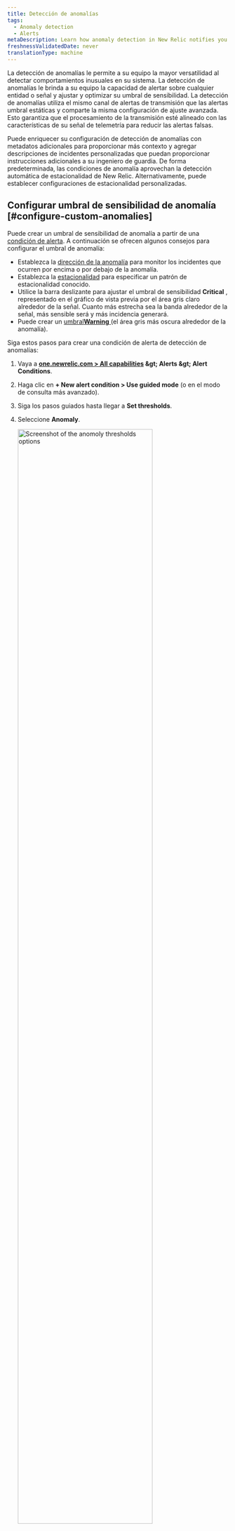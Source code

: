 ```yaml
---
title: Detección de anomalías
tags:
  - Anomaly detection
  - Alerts
metaDescription: Learn how anomaly detection in New Relic notifies you of unusual app behavior.
freshnessValidatedDate: never
translationType: machine
---
```


La detección de anomalías le permite a su equipo la mayor versatilidad al detectar comportamientos inusuales en su sistema. La detección de anomalías le brinda a su equipo la capacidad de alertar sobre cualquier entidad o señal y ajustar y optimizar su umbral de sensibilidad. La detección de anomalías utiliza el mismo canal de alertas de transmisión que las alertas umbral estáticas y comparte la misma configuración de ajuste avanzada. Esto garantiza que el procesamiento de la transmisión esté alineado con las características de su señal de telemetría para reducir las alertas falsas.

Puede enriquecer su configuración de detección de anomalías con metadatos adicionales para proporcionar más contexto y agregar descripciones de incidentes personalizadas que puedan proporcionar instrucciones adicionales a su ingeniero de guardia. De forma predeterminada, las condiciones de anomalía aprovechan la detección automática de estacionalidad de New Relic. Alternativamente, puede establecer configuraciones de estacionalidad personalizadas.

## Configurar umbral de sensibilidad de anomalía [#configure-custom-anomalies]

Puede crear un umbral de sensibilidad de anomalía a partir de una [condición de alerta](/docs/alerts-applied-intelligence/new-relic-alerts/alert-conditions/create-nrql-alert-conditions/). A continuación se ofrecen algunos consejos para configurar el umbral de anomalía:

* Establezca la [dirección de la anomalía](#anomaly-direction) para monitor los incidentes que ocurren por encima o por debajo de la anomalía.
* Establezca la [estacionalidad](#seasonality) para especificar un patrón de estacionalidad conocido.
* Utilice la barra deslizante para ajustar el umbral de sensibilidad <DNT>**Critical**</DNT> , representado en el gráfico de vista previa por el área gris claro alrededor de la señal. Cuanto más estrecha sea la banda alrededor de la señal, más sensible será y más incidencia generará.
* Puede crear un [umbral<DNT>**Warning**</DNT> ](/docs/alerts-applied-intelligence/new-relic-alerts/advanced-alerts/advanced-techniques/set-thresholds-alert-condition/#threshold-levels)(el área gris más oscura alrededor de la anomalía).

Siga estos pasos para crear una condición de alerta de detección de anomalías:

1. Vaya a <DNT>**[one.newrelic.com &gt; All capabilities](https://one.newrelic.com/all-capabilities) &amp;gt; Alerts &amp;gt; Alert Conditions**</DNT>.

2. Haga clic en <DNT>**+ New alert condition &gt; Use guided mode**</DNT> (o en el modo de consulta más avanzado).

3. Siga los pasos guiados hasta llegar a <DNT>**Set thresholds**</DNT>.

4. Seleccione <DNT>**Anomaly**</DNT>.

   <img width="80%;" title="Set anomoly thresholds" alt="Screenshot of the anomoly thresholds options" src="/images/alerts_screenshot-crop_try-anomaly-thresholds.webp" />

5. Seleccione una opción para calcular la estacionalidad de la condición de alerta. Para comprender la estacionalidad y cómo afecta su condición de alerta, consulte [Estacionalidad](#seasonality).

6. Configure los ajustes para uno o más umbrales. La detección de anomalías hace una predicción sobre cuál será el siguiente punto de datos en función de la actividad anterior. El valor umbral para la detección de anomalías controla la sensibilidad de la condición de alerta para tolerar qué tan lejos está el valor real del valor previsto. El umbral es el número de desviación estándar que el valor de su señal está alejado del valor predicho. Realizamos un seguimiento de la desviación estándar entre el valor previsto y el valor real de los datos de los 7 días anteriores.

   Para configurar el umbral, necesitará:

   * Establezca la &apos;dirección del umbral&apos; en superior, inferior o ambos. Esto significa que solo crearemos un incidente si el valor de la señal (el resultado de la consulta) está por encima del valor previsto, por debajo del valor previsto o cualquiera de los dos, respectivamente.

     Este campo dicta cuántos puntos de datos durante un período de tiempo específico deben estar fuera del umbral. Las opciones son <DNT>**for at least**</DNT> y <DNT>**at least once in**</DNT>. Seleccionar <DNT>**for at least**</DNT> significa que TODOS los puntos de datos de su señal deben estar fuera del umbral durante el período de tiempo especificado antes de que se abra un incidente. Lo inverso debe ser cierto para cerrar el incidente. La opción <DNT>**at least once in**</DNT> simplemente significa que tan pronto como cualquiera de los puntos de datos de su señal esté fuera del umbral, se abrirá un incidente. Con esta opción, la duración del tiempo no es relevante para determinar cuándo abrir un incidente. Sin embargo, es relevante para cerrar el incidente. Todos los puntos de datos de su señal deben estar dentro del umbral durante el período de tiempo especificado.

   * Establezca la &apos;duración del umbral&apos;. Piense en esto como cuánto tiempo debe permanecer el valor de la señal fuera del umbral antes de que se abra un incidente. Por el contrario, también es el tiempo que una señal debe permanecer dentro del umbral para que se cierre un incidente.

     Este campo responde al periodo de tiempo mencionado anteriormente. Es cuánto tiempo la señal excede el umbral que se está definiendo. Esta es la duración del umbral real.

   * Establezca el &apos;nivel umbral&apos;. Para la detección de anomalías personalizada, este es el número de desviación estándar que el punto de datos de la señal es del valor que predijimos que sería.

7. Agregue los detalles de la condición de alerta y haga clic en <DNT>**Save condition**</DNT>.

## Configuración de umbral para condiciones de múltiples señales (consulta facetada) [#faceted-queries]

Dependiendo de cómo definió su consulta en el paso 1, la condición de alerta puede ser monitorear muchas señales, no solo una. Cuando se trabaja con NRQL, estas consultas utilizan la [cláusula`FACET` ](/docs/query-your-data/nrql-new-relic-query-language/get-started/nrql-syntax-clauses-functions/#sel-facet). El número máximo de señales que una condición de alerta puede monitor es 5000. La configuración de umbral que especifique se aplica de la misma manera a todas las señales monitoreadas por esta condición. Cada señal se monitorea y evalúa individualmente, pero la configuración se aplica de manera consistente a todas las señales. Solo mostraremos un máximo de 500 señales en el gráfico de vista previa. Pero no mostramos las bandas de señal y umbral previstas cuando se muestra más de una señal en el gráfico. Para mostrar esa información mientras se determina el valor umbral ideal, seleccione una de las señales de series temporales de la leyenda para filtrar el gráfico por una única serie temporal.

## Dirección de anomalía: seleccione rangos superior o inferior [#anomaly-direction]

Puede elegir si desea que la condición busque un comportamiento que supere el valor previsto (&quot;superior&quot;) o que vaya por debajo del valor previsto (&quot;inferior&quot;), o que vaya por encima o por debajo. Los eliges con el selector de dirección de predicción.

Casos de uso de ejemplo para esto:

* Puede usar la configuración Superior para una fuente de datos como tasa de errores, porque generalmente solo le preocupa si sube y no si baja.
* Puede utilizar la configuración Inferior para una fuente de datos como el rendimiento, porque las fluctuaciones repentinas ascendentes son bastante comunes, pero una gran caída repentina indicaría un problema.

A continuación se muestran ejemplos de cómo se tratarían las grandes fluctuaciones en sus datos bajo las diferentes configuraciones de dirección de anomalía. Las áreas rojas representan incidentes.

<img title="A screenshot of anomaly details in the New Relic UI" alt="A screenshot demonstrating how to select upper and lower ranges for anomalies" src="/images/alerts_screenshot-full_anomalies-set-upper-and-lower-ranges.webp" />

## Reglas que rigen el cálculo del valor previsto. [#anomaly-rules]

El algoritmo para calcular la predicción es matemáticamente complejo. Estas son algunas de las reglas principales que rigen sus capacidades predictivas:

* <DNT>**Age of data**</DNT> En la creación inicial, la predicción se calcula utilizando entre 1 y 4 semanas de datos, según la disponibilidad de datos y el tipo de predicción. Actualmente, las consultas que utilizan la cláusula `FACET` no están entrenadas en datos almacenados. Después de su creación, el algoritmo tiene en cuenta las fluctuaciones de datos en curso durante un largo período de tiempo, aunque se da mayor peso a los datos más recientes. Para datos que han existido por poco tiempo, el valor predicho probablemente fluctuará mucho y no será muy preciso. Esto se debe a que no hay datos suficientes para determinar sus valores y comportamiento habituales. Cuanto más historial tengan los datos, más precisa será la predicción.
* <DNT>**Consistency of data**</DNT> Para los valores métricos que permanecen en un rango constante o que tienen una tendencia lenta y constante, su comportamiento más predecible significa que su umbral de sensibilidad se volverá más estricto en torno a la predicción. Los datos que sean más variados e impredecibles tendrán un umbral de sensibilidad más flexible (más amplio).
* <DNT>**Regular fluctuations**</DNT> Para fluctuaciones cíclicas de menos de una semana (como el despliegue semanal de los miércoles a la 1:00 p. m. o informes nocturnos), el algoritmo de predicción busca estas fluctuaciones cíclicas e intenta adaptarse a ellas.

## Estacionalidad [#seasonality]

Para abordar fluctuaciones recurrentes en sus señales, como picos de tráfico entre semana, puede especificar la estacionalidad de una condición. De forma predeterminada, la detección de anomalía calcula automáticamente la estacionalidad de cada señal empleando <DNT>\*\* New Relic calculation\*\*</DNT>. Sin embargo, puede optar por establecer el cálculo de estacionalidad en un valor específico o deshabilitarlo por completo. Las opciones disponibles son:

* <DNT>**New Relic calculation**</DNT> (predeterminado): determina automáticamente la estacionalidad de cada señal en función de varios factores, incluida la antigüedad de los datos, la consistencia de los datos y las fluctuaciones regulares.
* <DNT>**Hourly**</DNT>:Aplica un patrón horario a todas las señales dentro de la condición para la detección de anomalía.
* <DNT>**Daily**</DNT>:Aplica un patrón diario a todas las señales dentro de la condición para la detección de anomalías.
* <DNT>**Weekly**</DNT>:Aplica un patrón semanal a todas las señales dentro de la condición de detección de anomalía.
* <DNT>**None**</DNT>:Desactiva la estacionalidad por completo, lo que garantiza que no se consideren patrones estacionales al evaluar señales.

<Callout variant="tip">
  La solución actual no admite opciones de estacionalidad mensual y anual debido a limitaciones computacionales, incluidos factores como retención de datos, cálculo y evaluación en tiempo real.
</Callout>